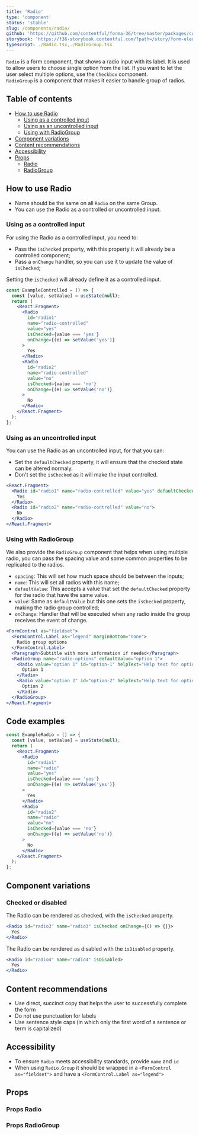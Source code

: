 ```yaml
---
title: 'Radio'
type: 'component'
status: 'stable'
slug: /components/radio/
github: 'https://github.com/contentful/forma-36/tree/master/packages/components/forms/src/radio'
storybook: 'https://f36-storybook.contentful.com/?path=/story/form-elements-radio--basic'
typescript: ./Radio.tsx,./RadioGroup.tsx
---
```


`Radio` is a form component, that shows a radio input with its label. It is used to allow users to choose single option from the list. If you want to let the user select multiple options, use the `Checkbox` component.  
`RadioGroup` is a component that makes it easier to handle group of radios.

## Table of contents

- [How to use Radio](#how-to-use-radio)
  - [Using as a controlled input](#using-as-a-controlled-input)
  - [Using as an uncontrolled input](#using-as-an-uncontrolled-input)
  - [Using with RadioGroup](#using-with-radiogroup)
- [Component variations](#component-variations)
- [Content recommendations](#content-recommendations)
- [Accessibility](#accessibility)
- [Props](#props)
  - [Radio](#props-radio)
  - [RadioGroup](#props-radiogroup)

## How to use Radio

- Name should be the same on all `Radio` on the same Group.
- You can use the Radio as a controlled or uncontrolled input.

### Using as a controlled input

For using the Radio as a controlled input, you need to:

- Pass the `isChecked` property, with this property it will already be a controlled component;
- Pass a `onChange` handler, so you can use it to update the value of `isChecked`;

Setting the `isChecked` will already define it as a controlled input.

```jsx static=true
const ExampleControlled = () => {
  const [value, setValue] = useState(null);
  return (
    <React.Fragment>
      <Radio
        id="radio1"
        name="radio-controlled"
        value="yes"
        isChecked={value === 'yes'}
        onChange={(e) => setValue('yes')}
      >
        Yes
      </Radio>
      <Radio
        id="radio2"
        name="radio-controlled"
        value="no"
        isChecked={value === 'no'}
        onChange={(e) => setValue('no')}
      >
        No
      </Radio>
    </React.Fragment>
  );
};
```

### Using as an uncontrolled input

You can use the Radio as an uncontrolled input, for that you can:

- Set the `defaultChecked` property, it will ensure that the checked state can be altered normaly.
- Don't set the `isChecked` as it will make the input controlled.

```jsx static=true
<React.Fragment>
  <Radio id="radio1" name="radio-controlled" value="yes" defaultChecked={true}>
    Yes
  </Radio>
  <Radio id="radio2" name="radio-controlled" value="no">
    No
  </Radio>
</React.Fragment>
```

### Using with RadioGroup


We also provide the `RadioGroup` component that helps when using multiple radio, you can pass the spacing value and some common properties to be replicated to the radios.

- `spacing`: This will set how much space should be between the inputs;
- `name`: This will set all radios with this name;
- `defaultValue`: This accepts a value that set the `defaultChecked` property for the radio that have the same value.
- `value`: Same as `defaultValue` but this one sets the `isChecked` property, making the radio group controlled;
- `onChange`: Handler that will be executed when any radio inside the group receives the event of change.

```jsx
<FormControl as="fieldset">
  <FormControl.Label as="legend" marginBottom="none">
    Radio group options
  </FormControl.Label>
  <Paragraph>Subtitle with more information if needed</Paragraph>
  <RadioGroup name="radio-options" defaultValue="option 1">
    <Radio value="option 1" id="option-1" helpText="Help text for option 1">
      Option 1
    </Radio>
    <Radio value="option 2" id="option-2" helpText="Help text for option 2">
      Option 2
    </Radio>
  </RadioGroup>
</React.Fragment>
```

## Code examples

```jsx static=true
const ExampleRadio = () => {
  const [value, setValue] = useState(null);
  return (
    <React.Fragment>
      <Radio
        id="radio1"
        name="radio"
        value="yes"
        isChecked={value === 'yes'}
        onChange={(e) => setValue('yes')}
      >
        Yes
      </Radio>
      <Radio
        id="radio2"
        name="radio"
        value="no"
        isChecked={value === 'no'}
        onChange={(e) => setValue('no')}
      >
        No
      </Radio>
    </React.Fragment>
  );
};
```

## Component variations

### Checked or disabled

The Radio can be rendered as checked, with the `isChecked` property.

```jsx
<Radio id="radio3" name="radio3" isChecked onChange={() => {}}>
  Yes
</Radio>
```

The Radio can be rendered as disabled with the `isDisabled` property.

```jsx
<Radio id="radio4" name="radio4" isDisabled>
  Yes
</Radio>
```

## Content recommendations

- Use direct, succinct copy that helps the user to successfully complete the form
- Do not use punctuation for labels
- Use sentence style caps (in which only the first word of a sentence or term is capitalized)

## Accessibility

- To ensure `Radio` meets accessibility standards, provide `name` and `id`
- When using `Radio.Group` it should be wrapped in a `<FormControl as="fieldset">` and have a `<FormControl.Label as="legend">`

## Props


### Props Radio

<Props of="Radio" />

### Props RadioGroup

<Props of="RadioGroup" />
